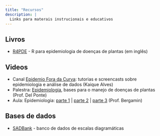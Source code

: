 ```yaml
---
title: "Recursos"
description: |
  Links para materais instrucionais e educativos
---
```


## Livros

-   [R4PDE](https://emdelponte.github.io/epidemiology-R/index.html) - R para epidemiologia de doenças de plantas (em inglês)

## Videos

-   Canal [Epidemio Fora da Curva](https://www.youtube.com/channel/UCl5H4LMBYJB1Hu3HgCmgyCg): tutorias e screencasts sobre epidemiologia e análise de dados (Kaique Alves)
-   Palestra: [Epidemiologia](https://www.youtube.com/watch?v=3gXJNfdqZs0&t=941s), bases para o manejo de doenças de plantas (Prof. Del Ponte)
-   Aula: Epidemiologia: [parte 1](https://www.youtube.com/watch?v=eFgR7Qtggb8) \| [parte 2](https://www.youtube.com/watch?v=V0ScIh-3iYE) \| [parte 3](https://www.youtube.com/watch?v=JCQvJvol304) (Prof. Bergamin)

## Bases de dados

-   [SADBank](https://sadbank.netlify.app/) - banco de dados de escalas diagramáticas

